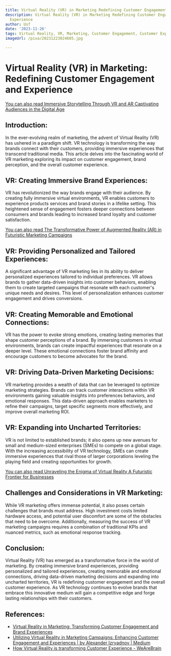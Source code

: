 ```yaml
---
title: Virtual Reality (VR) in Marketing Redefining Customer Engagement and Experience
description: Virtual Reality (VR) in Marketing Redefining Customer Engagement and
  Experience
author: Usf
date: '2023-11-26'
tags: Virtual Reality, VR, Marketing, Customer Engagement, Customer Experience
imageUrl: /pixa/20231223024605.jpg

---
```

# Virtual Reality (VR) in Marketing: Redefining Customer Engagement and  Experience

[You can also read  Immersive Storytelling Through VR and AR Captivating  Audiences  in the Digital Age](Immersive%20Storytelling%20Through%20VR%20and%20AR%20Captivating%20Audiences%20in%20the%20Digital%20Age)


##  Introduction:

In the ever-evolving realm of marketing, the advent of Virtual Reality (VR) has ushered in a paradigm shift. VR technology  is transforming the way  brands connect with their customers, providing immersive experiences that  transcend traditional media. This article  delves into the fascinating world of VR marketing exploring its impact on customer engagement, brand perception, and the overall customer experience.

## VR: Creating Immersive Brand Experiences:

VR has revolutionized the way brands engage with their audience. By creating fully immersive virtual environments, VR enables customers to experience products services and  brand  stories in a lifelike setting. This heightened sense  of engagement  fosters deeper connections between consumers and brands leading to increased brand loyalty and customer satisfaction.

[You can also  read The Transformative Power  of Augmented Reality (AR)  in Futuristic Marketing Campaigns](The%20Transformative%20Power%20of%20Augmented%20Reality%20%28AR%29%20in%20Futuristic%20Marketing%20Campaigns)


## VR: Providing Personalized and Tailored Experiences:

A significant advantage of VR marketing lies in its ability to  deliver personalized experiences  tailored to individual preferences. VR allows brands to gather data-driven insights into customer behaviors, enabling them to create  targeted campaigns that resonate with each customer's unique needs and desires. This level of personalization enhances customer engagement and drives conversions.

## VR: Creating Memorable and Emotional Connections:

VR has the power to evoke strong emotions, creating lasting memories that shape customer perceptions of a brand. By immersing customers in virtual environments, brands  can create impactful experiences that resonate on a deeper level. These emotional connections foster brand affinity and encourage customers to become advocates for the  brand.

## VR: Driving Data-Driven Marketing Decisions:

VR  marketing provides  a wealth of data that can be leveraged to optimize marketing strategies. Brands can track customer  interactions within VR environments gaining valuable insights  into  preferences behaviors, and emotional responses. This data-driven approach enables marketers to refine their campaigns, target specific segments more effectively, and improve  overall  marketing ROI.

## VR: Expanding into Uncharted Territories:

VR is not limited to established  brands; it also opens up new avenues for small and medium-sized enterprises (SMEs) to compete  on a global stage.  With the  increasing accessibility of VR technology, SMEs can create immersive experiences that rival those of larger  corporations leveling the playing field and creating opportunities for  growth.

[You can also read Unraveling the Enigma of Virtual Reality A Futuristic Frontier for Businesses](Unraveling%20the%20Enigma%20of%20Virtual%20Reality%20A%20Futuristic%20Frontier%20for%20Businesses)


## Challenges and Considerations in VR Marketing:

While VR marketing offers immense potential,  it also poses certain challenges that brands must address. High investment costs  limited  hardware access,  and potential user discomfort  are some of  the obstacles that  need to be overcome.  Additionally,  measuring the success of VR marketing campaigns requires a combination of traditional KPIs and nuanced metrics, such as emotional response  tracking.

## Conclusion:

Virtual Reality (VR) has emerged  as a transformative force in the world  of marketing. By creating immersive brand experiences, providing personalized and tailored experiences, creating memorable and emotional connections,  driving data-driven marketing decisions and expanding into uncharted territories, VR is redefining  customer engagement  and the overall customer experience. As VR  technology continues  to evolve  brands that embrace this innovative medium will gain a competitive edge and forge lasting relationships with their customers.

## References:
- [Virtual Reality in Marketing: Transforming Customer Engagement and Brand Experiences](https://www.mediummultimedia.com/en/marketing-usa/how-does-vr-affect-marketing/)
- [Utilizing Virtual Reality in Marketing Campaigns: Enhancing Customer Engagement and Experiences | by Alexander Izryadnov | Medium](https://medium.com/@alexanderizryadnov/utilizing-virtual-reality-in-marketing-campaigns-enhancing-customer-engagement-and-experiences-ec13f2c90506)
- [How Virtual Reality is transforming Customer Experience - WeAreBrain](https://wearebrain.com/blog/virtual-reality-and-customer-experience/)
